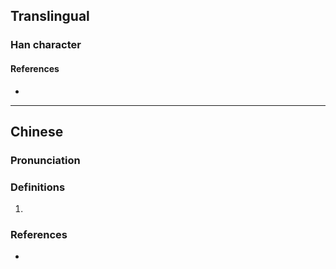 {{character info}}
==Translingual==

===Han character===
{{Han char|rn=30|rad=口|as=14|sn=17|four=|canj=RHGF|ids=⿰口熏}}

====References====
* {{Han ref|kx=0212.191|hdz=10696.151|uh=5691|ud=22161}}

----

==Chinese==
{{zh-forms}}

===Pronunciation===
{{zh-pron
|m=xūn
|c=fan1
|cat=
}}

===Definitions===
{{zh-hanzi}}

# {{rfdef|zh}}

===References===
* {{R:yue:Jyutping Database}}